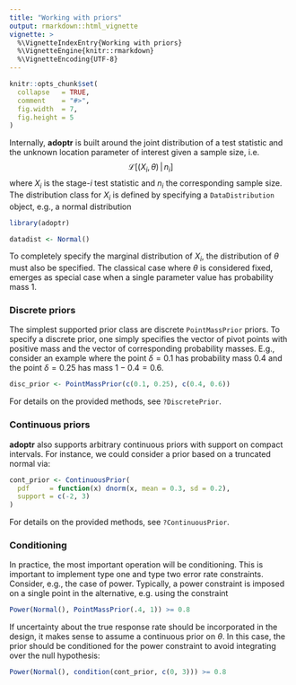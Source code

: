 ---
title: "Working with priors"
output: rmarkdown::html_vignette
vignette: >
  %\VignetteIndexEntry{Working with priors}
  %\VignetteEngine{knitr::rmarkdown}
  %\VignetteEncoding{UTF-8}
---

```{r, include = FALSE}
knitr::opts_chunk$set(
  collapse   = TRUE,
  comment    = "#>",
  fig.width  = 7,
  fig.height = 5
)
```



Internally, **adoptr** is built around the joint distribution of a test 
statistic and the unknown location parameter of interest given a sample size,
i.e.
$$
\mathcal{L}\big[(X_i, \theta)\,|\,n_i\big]
$$
where $X_i$ is the stage-$i$ test statistic and $n_i$ the corresponding sample
size.
The distribution class for $X_i$ is defined by specifying a `DataDistribution`
object, e.g., a normal distribution
```{r setup}
library(adoptr)

datadist <- Normal()
```
To completely specify the marginal distribution of $X_i$, the distribution of
$\theta$ must also be specified. 
The classical case where $\theta$ is considered fixed, emerges as special
case when a single parameter value has probability mass 1.



### Discrete priors

The simplest supported prior class are discrete `PointMassPrior` priors.
To specify a discrete prior, one simply specifies the vector of pivot points 
with positive mass and the vector of corresponding probability masses.
E.g., consider an example where the point $\delta = 0.1$ has probability mass 
$0.4$ and the point $\delta = 0.25$ has mass $1 - 0.4 = 0.6$. 
```{r discrete-prior}
disc_prior <- PointMassPrior(c(0.1, 0.25), c(0.4, 0.6))
```
For details on the provided methods, see `?DiscretePrior`.


### Continuous priors

**adoptr** also supports arbitrary continuous priors with support on compact 
intervals.
For instance, we could consider a prior based on a truncated normal via:
```{r}
cont_prior <- ContinuousPrior(
  pdf     = function(x) dnorm(x, mean = 0.3, sd = 0.2), 
  support = c(-2, 3)
)
```

For details on the provided methods, see `?ContinuousPrior`.


### Conditioning

In practice, the most important operation will be conditioning.
This is important to implement type one and type two error rate constraints.
Consider, e.g., the case of power.
Typically, a power constraint is imposed on a single point in the alternative,
e.g. using the constraint
```{r}
Power(Normal(), PointMassPrior(.4, 1)) >= 0.8
```
If uncertainty about the true response rate should be incorporated in the design,
it makes sense to assume a continuous prior on $\theta$.
In this case, the prior should be conditioned for the power constraint to
avoid integrating over the null hypothesis:
```{r}
Power(Normal(), condition(cont_prior, c(0, 3))) >= 0.8
```
